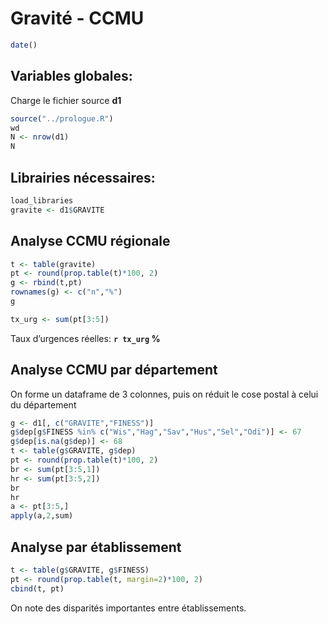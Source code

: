 Gravité - CCMU
========================================================
```r
date()
```
Variables globales:
-------------------
Charge le fichier source **d1**
```r
source("../prologue.R")
wd
N <- nrow(d1)
N
```
Librairies nécessaires:
-----------------------
```r
load_libraries
gravite <- d1$GRAVITE
```

Analyse CCMU régionale
----------------------
```r

t <- table(gravite)
pt <- round(prop.table(t)*100, 2)
g <- rbind(t,pt)
rownames(g) <- c("n","%")
g

tx_urg <- sum(pt[3:5])
```
Taux d'urgences réelles: **`r tx_urg` %**

Analyse CCMU par département
----------------------------
On forme un dataframe de 3 colonnes, puis on réduit le cose postal à celui du département

```r
g <- d1[, c("GRAVITE","FINESS")]
g$dep[g$FINESS %in% c("Wis","Hag","Sav","Hus","Sel","Odi")] <- 67
g$dep[is.na(g$dep)] <- 68
t <- table(g$GRAVITE, g$dep)
pt <- round(prop.table(t)*100, 2)
br <- sum(pt[3:5,1])
hr <- sum(pt[3:5,2])
br
hr
a <- pt[3:5,]
apply(a,2,sum)

```
Analyse par établissement
-------------------------
```r
t <- table(g$GRAVITE, g$FINESS)
pt <- round(prop.table(t, margin=2)*100, 2)
cbind(t, pt)
```
On note des disparités importantes entre établissements.


